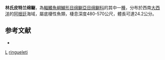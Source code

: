 {{Speciesbox
| taxon = Piedrabuenia ringueleti
| binomial_authority = [[Gosztonyi|Gosztonyi]], 1977
| status = NE
| status_system = IUCN3.1
}}

'''林氏皮特兰绵鳚'''，為[[輻鰭魚綱|輻鰭魚綱]][[鱸形目|鱸形目]][[绵鳚亞目|绵鳚亞目]][[绵鳚科|绵鳚科]]的其中一[[種|種]]，分布於西南[[大西洋|大西洋]]的[[阿根廷|阿根廷]]海域，屬底棲性魚類，棲息深度480-570公尺，體長可達24.2公分。

==参考文献==
*{{FishBase_species|genus=Piedrabuenia|species=ringueleti|year=2012|month=3}}

{{鱸形目小作品}}

{{Taxonbar}}
[[Category:1977年描述的鱼类|L]]
[[Category:皮特兰绵鳚属|ringueleti]]